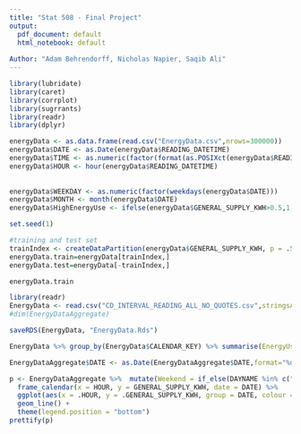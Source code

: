 ```yaml
---
title: "Stat 508 - Final Project"
output:
  pdf_document: default
  html_notebook: default
  
Author: "Adam Behrendorff, Nicholas Napier, Saqib Ali"
---
```



```r
library(lubridate)
library(caret)
library(corrplot)
library(sugrrants)
library(readr)
library(dplyr)

```


```r



energyData <- as.data.frame(read.csv("EnergyData.csv",nrows=300000))
energyData$DATE <- as.Date(energyData$READING_DATETIME)
energyData$TIME <- as.numeric(factor(format(as.POSIXct(energyData$READING_DATETIME),"%H:%M:%S")))
energyData$HOUR <- hour(energyData$READING_DATETIME)
                              
                              
energyData$WEEKDAY <- as.numeric(factor(weekdays(energyData$DATE)))
energyData$MONTH <- month(energyData$DATE)
energyData$HighEnergyUse <- ifelse(energyData$GENERAL_SUPPLY_KWH>0.5,1,0)

set.seed(1)

#training and test set
trainIndex <- createDataPartition(energyData$GENERAL_SUPPLY_KWH, p = .5, list = FALSE, times = 1)
energyData.train=energyData[trainIndex,]
energyData.test=energyData[-trainIndex,]

```

```r
energyData.train
```



```r
library(readr)
EnergyData <- read.csv("CD_INTERVAL_READING_ALL_NO_QUOTES.csv",stringsAsFactors = FALSE)
#dim(EnergyDataAggregate)
```

```r
saveRDS(EnergyData, "EnergyData.Rds")
```


```r

EnergyData %>% group_by(EnergyData$CALENDAR_KEY) %>% summarise(EnergyUsage = sum(EnergyData$GENERAL_SUPPLY_KWH), length(unique(EnergyData$CUSTOMER_ID)))

```



```r
EnergyDataAggregate$DATE <- as.Date(EnergyDataAggregate$DATE,format="%d/%m/%Y")
```





```r
p <- EnergyDataAggregate %>%  mutate(Weekend = if_else(DAYNAME %in% c("Saturday", "Sunday"), "Weekend", "Weekday")) %>%
  frame_calendar(x = HOUR, y = GENERAL_SUPPLY_KWH, date = DATE) %>% 
  ggplot(aes(x = .HOUR, y = .GENERAL_SUPPLY_KWH, group = DATE, colour = Weekend)) +
  geom_line() +
  theme(legend.position = "bottom")
prettify(p)
```

